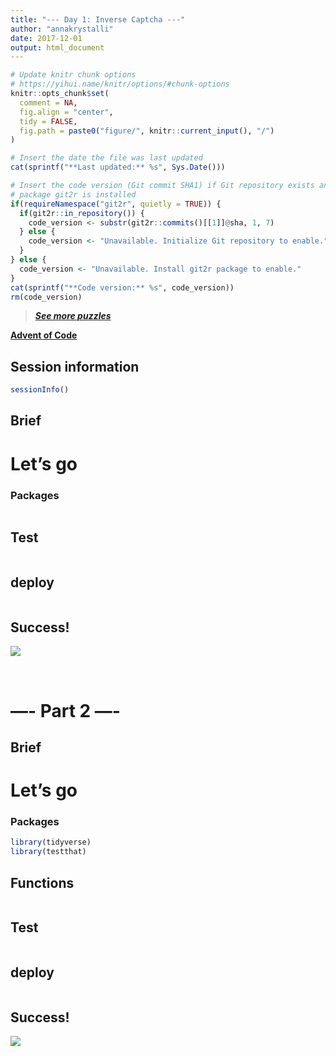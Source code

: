 ```yaml
---
title: "--- Day 1: Inverse Captcha ---"
author: "annakrystalli"
date: 2017-12-01
output: html_document
---
```


```r
# Update knitr chunk options
# https://yihui.name/knitr/options/#chunk-options
knitr::opts_chunk$set(
  comment = NA,
  fig.align = "center",
  tidy = FALSE,
  fig.path = paste0("figure/", knitr::current_input(), "/")
)
```

```r
# Insert the date the file was last updated
cat(sprintf("**Last updated:** %s", Sys.Date()))
```

```r
# Insert the code version (Git commit SHA1) if Git repository exists and R
# package git2r is installed
if(requireNamespace("git2r", quietly = TRUE)) {
  if(git2r::in_repository()) {
    code_version <- substr(git2r::commits()[[1]]@sha, 1, 7)
  } else {
    code_version <- "Unavailable. Initialize Git repository to enable."
  }
} else {
  code_version <- "Unavailable. Install git2r package to enable."
}
cat(sprintf("**Code version:** %s", code_version))
rm(code_version)
```

<!-- Add your analysis here -->

> [***See more puzzles***](http://annakrystalli.me/advent_of_code/)

[**Advent of Code**](https://adventofcode.com/2017/)


## Session information

<!-- Insert the session information into the document -->
```r
sessionInfo()
```


## Brief



# Let's go

### Packages
```r

```

## Test
```r

```

## deploy

```r

```


## Success!

![](../screenshots/test-Day2_2.png)

<br>

# ---- Part 2 ----


## Brief



# Let's go


### Packages
```r
library(tidyverse)
library(testthat)
```

## Functions
```r

```

## Test
```r

```

## deploy

```r

```

## Success!

![](../screenshots/test-Day2_2.png)
